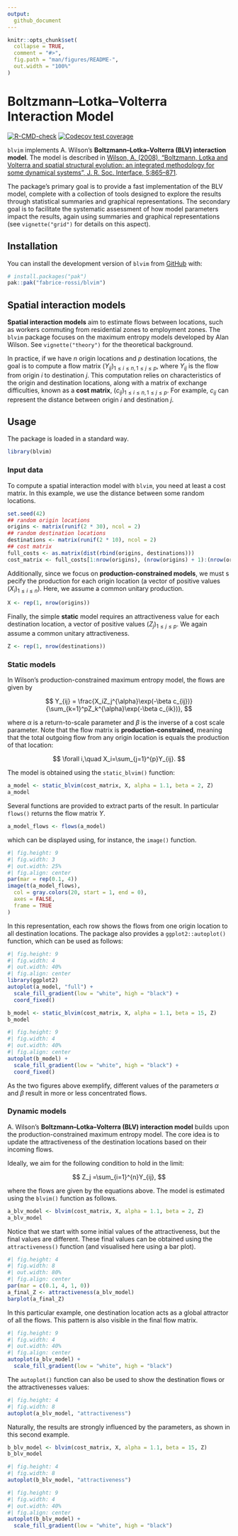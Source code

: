 ```yaml
---
output: 
  github_document
---
```


<!-- README.md is generated from README.Rmd. Please edit that file -->

```r
knitr::opts_chunk$set(
  collapse = TRUE,
  comment = "#>",
  fig.path = "man/figures/README-",
  out.width = "100%"
)
```

# Boltzmann–Lotka–Volterra Interaction Model

<!-- badges: start -->

[![R-CMD-check](https://github.com/fabrice-rossi/blvim/actions/workflows/R-CMD-check.yaml/badge.svg)](https://github.com/fabrice-rossi/blvim/actions/workflows/R-CMD-check.yaml) [![Codecov test coverage](https://codecov.io/gh/fabrice-rossi/blvim/graph/badge.svg)](https://app.codecov.io/gh/fabrice-rossi/blvim)

<!-- badges: end -->

`blvim` implements A. Wilson's **Boltzmann–Lotka–Volterra (BLV) interaction model**. 
The model is described in 
[Wilson, A. (2008), "Boltzmann, Lotka and Volterra and spatial structural evolution: an integrated methodology for some dynamical systems", J. R. Soc. Interface, 5:865–871](http://dx.doi.org/10.1098/rsif.2007.1288).

The package's primary goal is to provide a fast implementation of the BLV 
model, complete with a collection of tools designed to explore the results 
through statistical summaries and graphical representations. The secondary goal 
is to facilitate the systematic assessment of how model parameters impact 
the results, again using summaries and graphical representations 
(see `vignette("grid")` for details on this aspect).

## Installation

You can install the development version of `blvim` from [GitHub](https://github.com/) with:

``` r
# install.packages("pak")
pak::pak("fabrice-rossi/blvim")
```

## Spatial interaction models

**Spatial interaction models** aim to estimate flows between locations, such as 
workers commuting from residential zones to employment zones. The `blvim` 
package focuses on the maximum entropy models developed by Alan Wilson. 
See `vignette("theory")` for the theoretical background.

In practice, if we have $n$ origin locations and $p$ destination locations, the
goal is to compute a flow matrix $(Y_{ij})_{1\leq i\leq n, 1\leq j\leq p}$, where
$Y_{ij}$ is the flow from origin $i$ to destination $j$. This computation relies 
on characteristics of the origin and destination locations, along with a matrix 
of exchange difficulties, known as a **cost matrix**, 
$(c_{ij})_{1\leq i\leq n, 1\leq j\leq p}$. For example, $c_{ij}$ can represent 
the distance between origin $i$ and destination $j$.

## Usage

The package is loaded in a standard way.
```r
library(blvim)
```

### Input data

To compute a spatial interaction model with `blvim`, you need at least a cost 
matrix. In this example, we use the distance between some random locations.

```r
set.seed(42)
## random origin locations
origins <- matrix(runif(2 * 30), ncol = 2)
## random destination locations
destinations <- matrix(runif(2 * 10), ncol = 2)
## cost matrix
full_costs <- as.matrix(dist(rbind(origins, destinations)))
cost_matrix <- full_costs[1:nrow(origins), (nrow(origins) + 1):(nrow(origins) + nrow(destinations))]
```

Additionally, since we focus on **production-constrained models**, we must s
pecify the production for each origin location (a vector of positive values 
$(X_i)_{1\leq i\leq n}$). Here, we assume a common unitary production.

```r
X <- rep(1, nrow(origins))
```

Finally, the simple **static** model requires an attractiveness value for each 
destination location, a vector of positive values $(Z_j)_{1\leq j\leq p}$. We 
again assume a common unitary attractiveness.

```r
Z <- rep(1, nrow(destinations))
```

### Static models
In Wilson's production-constrained maximum entropy model, the flows are given
by

$$
Y_{ij} = \frac{X_iZ_j^{\alpha}\exp(-\beta c_{ij})}{\sum_{k=1}^pZ_k^{\alpha}\exp(-\beta c_{ik})},
$$

where $\alpha$ is a return-to-scale parameter and $\beta$ is the inverse of a
cost scale parameter. Note that the flow matrix is **production-constrained**, 
meaning that the total outgoing flow from any origin location is equals 
the production of that location:

$$
\forall i,\quad X_i=\sum_{j=1}^{p}Y_{ij}.
$$

The model is obtained using the `static_blvim()` function:
```r
a_model <- static_blvim(cost_matrix, X, alpha = 1.1, beta = 2, Z)
a_model
```

Several functions are provided to extract parts of the result. In particular
`flows()` returns the flow matrix $Y$. 
```r
a_model_flows <- flows(a_model)
```
which can be displayed using, for instance, the `image()` function.
```r
#| fig.height: 9
#| fig.width: 3
#| out.width: 25%
#| fig.align: center
par(mar = rep(0.1, 4))
image(t(a_model_flows),
  col = gray.colors(20, start = 1, end = 0),
  axes = FALSE,
  frame = TRUE
)
```

In this representation, each row shows the flows from one origin location to all
destination locations. The package also provides a `ggplot2::autoplot()` 
function, which can be used as follows:

```r
#| fig.height: 9
#| fig.width: 4
#| out.width: 40%
#| fig.align: center
library(ggplot2)
autoplot(a_model, "full") +
  scale_fill_gradient(low = "white", high = "black") +
  coord_fixed()
```



```r
b_model <- static_blvim(cost_matrix, X, alpha = 1.1, beta = 15, Z)
b_model
```

```r
#| fig.height: 9
#| fig.width: 4
#| out.width: 40%
#| fig.align: center
autoplot(b_model) +
  scale_fill_gradient(low = "white", high = "black") +
  coord_fixed()
```

As the two figures above exemplify, different values of the parameters $\alpha$ 
and $\beta$ result in more or less concentrated flows.


### Dynamic models

A. Wilson's **Boltzmann–Lotka–Volterra (BLV) interaction model** builds upon the
production-constrained maximum entropy model. The core idea is to update the 
attractiveness of the destination locations based on their incoming flows.

Ideally, we aim for the following condition to hold in the limit:

$$
Z_j =\sum_{i=1}^{n}Y_{ij}, 
$$

where the flows are given by the equations above. The model is estimated using
the `blvim()` function as follows.

```r
a_blv_model <- blvim(cost_matrix, X, alpha = 1.1, beta = 2, Z)
a_blv_model
```

Notice that we start with some initial values of the attractiveness, but the 
final values are different. These final values can be obtained using the 
`attractiveness()` function (and visualised here using a bar plot).


```r
#| fig.height: 4
#| fig.width: 8
#| out.width: 80%
#| fig.align: center
par(mar = c(0.1, 4, 1, 0))
a_final_Z <- attractiveness(a_blv_model)
barplot(a_final_Z)
```
In this particular example, one destination location acts as a global attractor 
of all the flows. This pattern is also visible in the final flow matrix.

```r
#| fig.height: 9
#| fig.width: 4
#| out.width: 40%
#| fig.align: center
autoplot(a_blv_model) +
  scale_fill_gradient(low = "white", high = "black")
```

The `autoplot()` function can also be used to show the destination flows or the
attractivenesses values:
```r
#| fig.height: 4
#| fig.width: 8
autoplot(a_blv_model, "attractiveness")
```

Naturally, the results are strongly influenced by the parameters, as shown in 
this second example.

```r
b_blv_model <- blvim(cost_matrix, X, alpha = 1.1, beta = 15, Z)
b_blv_model
```

```r
#| fig.height: 4
#| fig.width: 8
autoplot(b_blv_model, "attractiveness")
```

```r
#| fig.height: 9
#| fig.width: 4
#| out.width: 40%
#| fig.align: center
autoplot(b_blv_model) +
  scale_fill_gradient(low = "white", high = "black")
```
